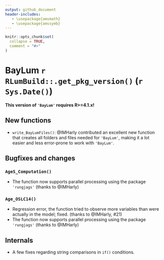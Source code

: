 ```yaml
---
output: github_document
header-includes:
   - \usepackage{amsmath}
   - \usepackage{amssymb}
---
```

<!-- NEWS.md was auto-generated by NEWS.Rmd. Please DO NOT edit by hand!-->

```r
knitr::opts_chunk$set(
  collapse = TRUE,
  comment = "#>"
)
```

# BayLum `r RLumBuild::.get_pkg_version()` (`r Sys.Date()`)

**This version of `'BayLum'` requires R>=4.1.x!**

## New functions
* `write_BayLumFiles()`: @IMHarly contributed an excellent new function that creates
all folders and files needed for `'BayLum'`, making it a lot easier and less error-prone to 
work with `'BayLum'`.

## Bugfixes and changes

### `AgeS_Computation()`
* The function now supports parallel processing using the package `'rungjags'` (thanks to @IMHarly)

### `Age_OSLC14()`
* Regression error, the function tried to observe more variables than were actually in the model; fixed.
(thanks to  @IMHarly, #21)
* The function now supports parallel processing using the package `'rungjags'` (thanks to @IMHarly)

## Internals
* A few fixes regarding string comparisons in `if()` conditions.
